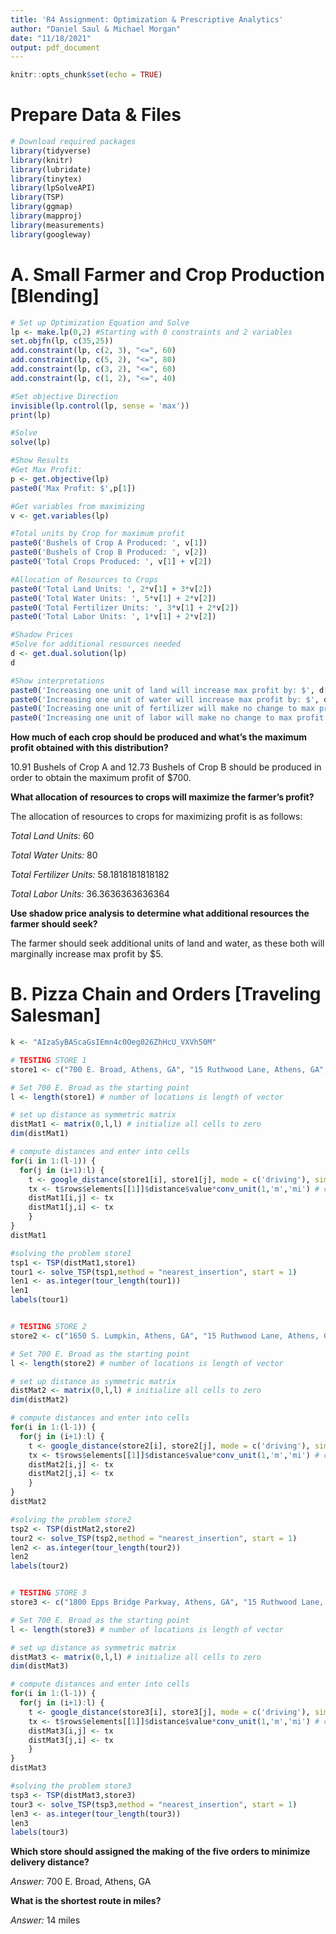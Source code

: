```yaml
---
title: 'R4 Assignment: Optimization & Prescriptive Analytics'
author: "Daniel Saul & Michael Morgan"
date: "11/18/2021"
output: pdf_document
---
```


```r
knitr::opts_chunk$set(echo = TRUE)
```

# Prepare Data & Files
```r
# Download required packages
library(tidyverse)
library(knitr)
library(lubridate)
library(tinytex)
library(lpSolveAPI)
library(TSP)
library(ggmap)
library(mapproj)
library(measurements)
library(googleway)
```

# A. Small Farmer and Crop Production [Blending]
```r
# Set up Optimization Equation and Solve
lp <- make.lp(0,2) #Starting with 0 constraints and 2 variables
set.objfn(lp, c(35,25))
add.constraint(lp, c(2, 3), "<=", 60)
add.constraint(lp, c(5, 2), "<=", 80)
add.constraint(lp, c(3, 2), "<=", 60)
add.constraint(lp, c(1, 2), "<=", 40)

#Set objective Direction 
invisible(lp.control(lp, sense = 'max'))
print(lp)

#Solve
solve(lp)

#Show Results
#Get Max Profit:
p <- get.objective(lp)
paste0('Max Profit: $',p[1])

#Get variables from maximizing
v <- get.variables(lp)

#Total units by Crop for maximum profit
paste0('Bushels of Crop A Produced: ', v[1])
paste0('Bushels of Crop B Produced: ', v[2])
paste0('Total Crops Produced: ', v[1] + v[2])

#Allocation of Resources to Crops
paste0('Total Land Units: ', 2*v[1] + 3*v[2])
paste0('Total Water Units: ', 5*v[1] + 2*v[2])
paste0('Total Fertilizer Units: ', 3*v[1] + 2*v[2])
paste0('Total Labor Units: ', 1*v[1] + 2*v[2])

#Shadow Prices
#Solve for additional resources needed
d <- get.dual.solution(lp)
d

#Show interpretations
paste0('Increasing one unit of land will increase max profit by: $', d[2])
paste0('Increasing one unit of water will increase max profit by: $', d[3])
paste0('Increasing one unit of fertilizer will make no change to max profit: ', d[4])
paste0('Increasing one unit of labor will make no change to max profit: ', d[5])
```

__How much of each crop should be produced and what's the maximum profit obtained with this distribution?__

10.91 Bushels of Crop A and 12.73 Bushels of Crop B should be produced in order to obtain the maximum profit of $700.

__What allocation of resources to crops will maximize the farmer's profit?__

The allocation of resources to crops for maximizing profit is as follows:

_Total Land Units:_ 60

_Total Water Units:_ 80

_Total Fertilizer Units:_ 58.1818181818182

_Total Labor Units:_ 36.3636363636364

__Use shadow price analysis to determine what additional resources the farmer should seek?__

The farmer should seek additional units of land and water, as these both will marginally increase max profit by $5.

# B. Pizza Chain and Orders [Traveling Salesman]
```r
k <- "AIzaSyBAScaGsIEmn4c0Oeg026ZhHcU_VXVh50M"

# TESTING STORE 1
store1 <- c("700 E. Broad, Athens, GA", "15 Ruthwood Lane, Athens, GA", "100 Kentucky Circle, Athens, GA", "558 West Broad St, Athens, GA", "125 Greek Park Circle, Athens, GA", "1084 Prince Ave., Athens, GA")

# Set 700 E. Broad as the starting point
l <- length(store1) # number of locations is length of vector

# set up distance as symmetric matrix
distMat1 <- matrix(0,l,l) # initialize all cells to zero
dim(distMat1) 

# compute distances and enter into cells
for(i in 1:(l-1)) { 
  for(j in (i+1):l) { 
    t <- google_distance(store1[i], store1[j], mode = c('driving'), simplify = TRUE, key = k)
    tx <- t$rows$elements[[1]]$distance$value*conv_unit(1,'m','mi') # convert meters to miles
    distMat1[i,j] <- tx
    distMat1[j,i] <- tx
    }
}
distMat1

#solving the problem store1
tsp1 <- TSP(distMat1,store1)
tour1 <- solve_TSP(tsp1,method = "nearest_insertion", start = 1)
len1 <- as.integer(tour_length(tour1))
len1
labels(tour1)


# TESTING STORE 2
store2 <- c("1650 S. Lumpkin, Athens, GA", "15 Ruthwood Lane, Athens, GA", "100 Kentucky Circle, Athens, GA", "558 West Broad St, Athens, GA", "125 Greek Park Circle, Athens, GA", "1084 Prince Ave., Athens, GA")

# Set 700 E. Broad as the starting point
l <- length(store2) # number of locations is length of vector

# set up distance as symmetric matrix
distMat2 <- matrix(0,l,l) # initialize all cells to zero
dim(distMat2) 

# compute distances and enter into cells
for(i in 1:(l-1)) { 
  for(j in (i+1):l) { 
    t <- google_distance(store2[i], store2[j], mode = c('driving'), simplify = TRUE, key = k)
    tx <- t$rows$elements[[1]]$distance$value*conv_unit(1,'m','mi') # convert meters to miles
    distMat2[i,j] <- tx
    distMat2[j,i] <- tx
    }
}
distMat2

#solving the problem store2
tsp2 <- TSP(distMat2,store2)
tour2 <- solve_TSP(tsp2,method = "nearest_insertion", start = 1)
len2 <- as.integer(tour_length(tour2))
len2
labels(tour2)


# TESTING STORE 3
store3 <- c("1800 Epps Bridge Parkway, Athens, GA", "15 Ruthwood Lane, Athens, GA", "100 Kentucky Circle, Athens, GA", "558 West Broad St, Athens, GA", "125 Greek Park Circle, Athens, GA", "1084 Prince Ave., Athens, GA")

# Set 700 E. Broad as the starting point
l <- length(store3) # number of locations is length of vector

# set up distance as symmetric matrix
distMat3 <- matrix(0,l,l) # initialize all cells to zero
dim(distMat3) 

# compute distances and enter into cells
for(i in 1:(l-1)) { 
  for(j in (i+1):l) { 
    t <- google_distance(store3[i], store3[j], mode = c('driving'), simplify = TRUE, key = k)
    tx <- t$rows$elements[[1]]$distance$value*conv_unit(1,'m','mi') # convert meters to miles
    distMat3[i,j] <- tx
    distMat3[j,i] <- tx
    }
}
distMat3

#solving the problem store3
tsp3 <- TSP(distMat3,store3)
tour3 <- solve_TSP(tsp3,method = "nearest_insertion", start = 1)
len3 <- as.integer(tour_length(tour3))
len3
labels(tour3)
```


__Which store should assigned the making of the five orders to minimize delivery distance?__

_Answer:_ 700 E. Broad, Athens, GA

__What is the shortest route in miles?__

_Answer:_ 14 miles